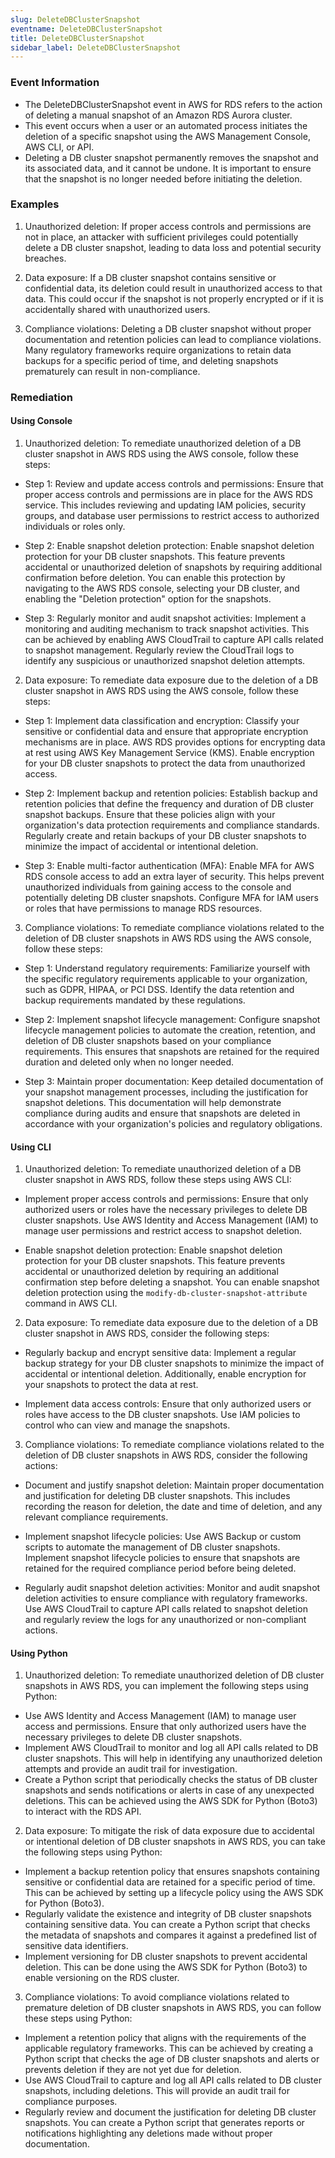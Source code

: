 ```yaml
--- 
slug: DeleteDBClusterSnapshot
eventname: DeleteDBClusterSnapshot
title: DeleteDBClusterSnapshot
sidebar_label: DeleteDBClusterSnapshot
---
```

                       
### Event Information

- The DeleteDBClusterSnapshot event in AWS for RDS refers to the action of deleting a manual snapshot of an Amazon RDS Aurora cluster.
- This event occurs when a user or an automated process initiates the deletion of a specific snapshot using the AWS Management Console, AWS CLI, or API.
- Deleting a DB cluster snapshot permanently removes the snapshot and its associated data, and it cannot be undone. It is important to ensure that the snapshot is no longer needed before initiating the deletion.


### Examples

1. Unauthorized deletion: If proper access controls and permissions are not in place, an attacker with sufficient privileges could potentially delete a DB cluster snapshot, leading to data loss and potential security breaches.

2. Data exposure: If a DB cluster snapshot contains sensitive or confidential data, its deletion could result in unauthorized access to that data. This could occur if the snapshot is not properly encrypted or if it is accidentally shared with unauthorized users.

3. Compliance violations: Deleting a DB cluster snapshot without proper documentation and retention policies can lead to compliance violations. Many regulatory frameworks require organizations to retain data backups for a specific period of time, and deleting snapshots prematurely can result in non-compliance.

### Remediation

#### Using Console

1. Unauthorized deletion: To remediate unauthorized deletion of a DB cluster snapshot in AWS RDS using the AWS console, follow these steps:

- Step 1: Review and update access controls and permissions: Ensure that proper access controls and permissions are in place for the AWS RDS service. This includes reviewing and updating IAM policies, security groups, and database user permissions to restrict access to authorized individuals or roles only.

- Step 2: Enable snapshot deletion protection: Enable snapshot deletion protection for your DB cluster snapshots. This feature prevents accidental or unauthorized deletion of snapshots by requiring additional confirmation before deletion. You can enable this protection by navigating to the AWS RDS console, selecting your DB cluster, and enabling the "Deletion protection" option for the snapshots.

- Step 3: Regularly monitor and audit snapshot activities: Implement a monitoring and auditing mechanism to track snapshot activities. This can be achieved by enabling AWS CloudTrail to capture API calls related to snapshot management. Regularly review the CloudTrail logs to identify any suspicious or unauthorized snapshot deletion attempts.

2. Data exposure: To remediate data exposure due to the deletion of a DB cluster snapshot in AWS RDS using the AWS console, follow these steps:

- Step 1: Implement data classification and encryption: Classify your sensitive or confidential data and ensure that appropriate encryption mechanisms are in place. AWS RDS provides options for encrypting data at rest using AWS Key Management Service (KMS). Enable encryption for your DB cluster snapshots to protect the data from unauthorized access.

- Step 2: Implement backup and retention policies: Establish backup and retention policies that define the frequency and duration of DB cluster snapshot backups. Ensure that these policies align with your organization's data protection requirements and compliance standards. Regularly create and retain backups of your DB cluster snapshots to minimize the impact of accidental or intentional deletion.

- Step 3: Enable multi-factor authentication (MFA): Enable MFA for AWS RDS console access to add an extra layer of security. This helps prevent unauthorized individuals from gaining access to the console and potentially deleting DB cluster snapshots. Configure MFA for IAM users or roles that have permissions to manage RDS resources.

3. Compliance violations: To remediate compliance violations related to the deletion of DB cluster snapshots in AWS RDS using the AWS console, follow these steps:

- Step 1: Understand regulatory requirements: Familiarize yourself with the specific regulatory requirements applicable to your organization, such as GDPR, HIPAA, or PCI DSS. Identify the data retention and backup requirements mandated by these regulations.

- Step 2: Implement snapshot lifecycle management: Configure snapshot lifecycle management policies to automate the creation, retention, and deletion of DB cluster snapshots based on your compliance requirements. This ensures that snapshots are retained for the required duration and deleted only when no longer needed.

- Step 3: Maintain proper documentation: Keep detailed documentation of your snapshot management processes, including the justification for snapshot deletions. This documentation will help demonstrate compliance during audits and ensure that snapshots are deleted in accordance with your organization's policies and regulatory obligations.

#### Using CLI

1. Unauthorized deletion: To remediate unauthorized deletion of a DB cluster snapshot in AWS RDS, follow these steps using AWS CLI:

- Implement proper access controls and permissions: Ensure that only authorized users or roles have the necessary privileges to delete DB cluster snapshots. Use AWS Identity and Access Management (IAM) to manage user permissions and restrict access to snapshot deletion.

- Enable snapshot deletion protection: Enable snapshot deletion protection for your DB cluster snapshots. This feature prevents accidental or unauthorized deletion by requiring an additional confirmation step before deleting a snapshot. You can enable snapshot deletion protection using the `modify-db-cluster-snapshot-attribute` command in AWS CLI.

2. Data exposure: To remediate data exposure due to the deletion of a DB cluster snapshot in AWS RDS, consider the following steps:

- Regularly backup and encrypt sensitive data: Implement a regular backup strategy for your DB cluster snapshots to minimize the impact of accidental or intentional deletion. Additionally, enable encryption for your snapshots to protect the data at rest.

- Implement data access controls: Ensure that only authorized users or roles have access to the DB cluster snapshots. Use IAM policies to control who can view and manage the snapshots.

3. Compliance violations: To remediate compliance violations related to the deletion of DB cluster snapshots in AWS RDS, consider the following actions:

- Document and justify snapshot deletion: Maintain proper documentation and justification for deleting DB cluster snapshots. This includes recording the reason for deletion, the date and time of deletion, and any relevant compliance requirements.

- Implement snapshot lifecycle policies: Use AWS Backup or custom scripts to automate the management of DB cluster snapshots. Implement snapshot lifecycle policies to ensure that snapshots are retained for the required compliance period before being deleted.

- Regularly audit snapshot deletion activities: Monitor and audit snapshot deletion activities to ensure compliance with regulatory frameworks. Use AWS CloudTrail to capture API calls related to snapshot deletion and regularly review the logs for any unauthorized or non-compliant actions.

#### Using Python

1. Unauthorized deletion: To remediate unauthorized deletion of DB cluster snapshots in AWS RDS, you can implement the following steps using Python:

- Use AWS Identity and Access Management (IAM) to manage user access and permissions. Ensure that only authorized users have the necessary privileges to delete DB cluster snapshots.
- Implement AWS CloudTrail to monitor and log all API calls related to DB cluster snapshots. This will help in identifying any unauthorized deletion attempts and provide an audit trail for investigation.
- Create a Python script that periodically checks the status of DB cluster snapshots and sends notifications or alerts in case of any unexpected deletions. This can be achieved using the AWS SDK for Python (Boto3) to interact with the RDS API.

2. Data exposure: To mitigate the risk of data exposure due to accidental or intentional deletion of DB cluster snapshots in AWS RDS, you can take the following steps using Python:

- Implement a backup retention policy that ensures snapshots containing sensitive or confidential data are retained for a specific period of time. This can be achieved by setting up a lifecycle policy using the AWS SDK for Python (Boto3).
- Regularly validate the existence and integrity of DB cluster snapshots containing sensitive data. You can create a Python script that checks the metadata of snapshots and compares it against a predefined list of sensitive data identifiers.
- Implement versioning for DB cluster snapshots to prevent accidental deletion. This can be done using the AWS SDK for Python (Boto3) to enable versioning on the RDS cluster.

3. Compliance violations: To avoid compliance violations related to premature deletion of DB cluster snapshots in AWS RDS, you can follow these steps using Python:

- Implement a retention policy that aligns with the requirements of the applicable regulatory frameworks. This can be achieved by creating a Python script that checks the age of DB cluster snapshots and alerts or prevents deletion if they are not yet due for deletion.
- Use AWS CloudTrail to capture and log all API calls related to DB cluster snapshots, including deletions. This will provide an audit trail for compliance purposes.
- Regularly review and document the justification for deleting DB cluster snapshots. You can create a Python script that generates reports or notifications highlighting any deletions made without proper documentation.


 